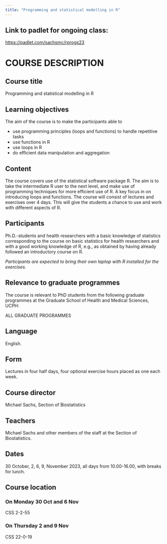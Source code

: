 ```yaml
---
title: "Programming and statistical modelling in R"
---
```


## Link to padlet for ongoing class: 

[https://padlet.com/sachsmc/rprogs23](https://padlet.com/sachsmc/rprogs23)


# COURSE DESCRIPTION

## Course title 

Programming and statistical modelling in R

## Learning objectives

The aim of the course is to make the participants able to 

- use programming principles (loops and functions) to handle repetitive tasks 
- use functions in R 
- use loops in R 
- do efficient data manipulation and aggregation

## Content

The course covers use of the statistical software package R. The aim is to take the intermediate R user to the next level, and make use of programming techniques for more efficient use of R. A key focus in on introducing loops and functions. The course will consist of lectures and exercises over 4 days. This will give the students a chance to use and work with different aspects of R. 

## Participants

Ph.D.-students and health researchers with a basic knowledge of statistics corresponding to the course on basic statistics for health researchers and with a good working knowledge of R, e.g., as obtained by having already followed an introductory course on R. 

_Participants are expected to bring their own laptop with R installed for the exercises._ 


## Relevance to graduate programmes

The course is relevant to PhD students from the following graduate programmes at the Graduate School of Health and Medical Sciences, UCPH:

ALL GRADUATE PROGRAMMES

## Language
English.

## Form
Lectures in four half days, four optional exercise hours placed as one each week.

## Course director
Michael Sachs, Section of Biostatistics

## Teachers
Michael Sachs and other members of the staff at the Section of Biostatistics.

## Dates
30 October, 2, 6, 9, November 2023, all days from 10.00-16.00, with breaks for lunch.

## Course location

### On Monday 30 Oct and 6 Nov
CSS 2-2-55

### On Thursday 2 and 9 Nov
CSS 22-0-19